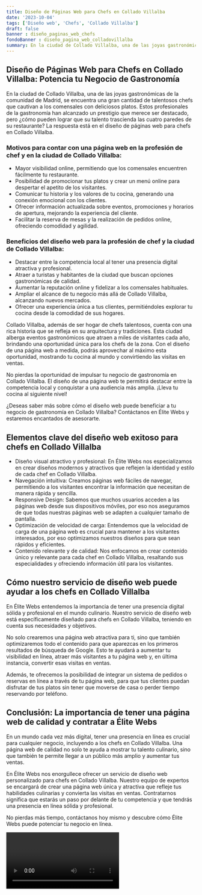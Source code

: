 ```yaml
---
title: Diseño de Páginas Web para Chefs en Collado Villalba
date: '2023-10-04'
tags: ['Diseño web', 'Chefs', 'Collado Villalba']
draft: false
banner : diseño_paginas_web_chefs
fondoBanner : diseño_pagina_web_colladovillalba
summary: En la ciudad de Collado Villalba, una de las joyas gastronómicas de la comunidad de Madrid, se encuentra una gran cantidad de talentosos chefs que cautivan a los comensales con deliciosos platos. Estos profesionales de la gastronomía han alcanzado un prestigio que merece ser destacado, pero ¿cómo pueden lograr que su talento trascienda las cuatro paredes de su restaurante? La respuesta está en el diseño de páginas web para chefs en Collado Villalba.
---
```


## Diseño de Páginas Web para Chefs en Collado Villalba: Potencia tu Negocio de Gastronomía

En la ciudad de Collado Villalba, una de las joyas gastronómicas de la comunidad de Madrid, se encuentra una gran cantidad de talentosos chefs que cautivan a los comensales con deliciosos platos. Estos profesionales de la gastronomía han alcanzado un prestigio que merece ser destacado, pero ¿cómo pueden lograr que su talento trascienda las cuatro paredes de su restaurante? La respuesta está en el diseño de páginas web para chefs en Collado Villalba.

### Motivos para contar con una página web en la profesión de chef y en la ciudad de Collado Villalba:
- Mayor visibilidad online, permitiendo que los comensales encuentren fácilmente tu restaurante.
- Posibilidad de promocionar tus platos y crear un menú online para despertar el apetito de los visitantes.
- Comunicar tu historia y los valores de tu cocina, generando una conexión emocional con los clientes.
- Ofrecer información actualizada sobre eventos, promociones y horarios de apertura, mejorando la experiencia del cliente.
- Facilitar la reserva de mesas y la realización de pedidos online, ofreciendo comodidad y agilidad.

### Beneficios del diseño web para la profesión de chef y la ciudad de Collado Villalba:
- Destacar entre la competencia local al tener una presencia digital atractiva y profesional.
- Atraer a turistas y habitantes de la ciudad que buscan opciones gastronómicas de calidad.
- Aumentar la reputación online y fidelizar a los comensales habituales.
- Ampliar el alcance de tu negocio más allá de Collado Villalba, alcanzando nuevos mercados.
- Ofrecer una experiencia única a tus clientes, permitiéndoles explorar tu cocina desde la comodidad de sus hogares.

Collado Villalba, además de ser hogar de chefs talentosos, cuenta con una rica historia que se refleja en su arquitectura y tradiciones. Esta ciudad alberga eventos gastronómicos que atraen a miles de visitantes cada año, brindando una oportunidad única para los chefs de la zona. Con el diseño de una página web a medida, podrás aprovechar al máximo esta oportunidad, mostrando tu cocina al mundo y convirtiendo las visitas en ventas.

No pierdas la oportunidad de impulsar tu negocio de gastronomía en Collado Villalba. El diseño de una página web te permitirá destacar entre la competencia local y conquistar a una audiencia más amplia. ¡Lleva tu cocina al siguiente nivel!

¿Deseas saber más sobre cómo el diseño web puede beneficiar a tu negocio de gastronomía en Collado Villalba? Contáctanos en Élite Webs y estaremos encantados de asesorarte.

<GifSeo />

<Cta />

## Elementos clave del diseño web exitoso para chefs en Collado Villalba

- Diseño visual atractivo y profesional: En Élite Webs nos especializamos en crear diseños modernos y atractivos que reflejen la identidad y estilo de cada chef en Collado Villalba.
- Navegación intuitiva: Creamos páginas web fáciles de navegar, permitiendo a los visitantes encontrar la información que necesitan de manera rápida y sencilla.
- Responsive Design: Sabemos que muchos usuarios acceden a las páginas web desde sus dispositivos móviles, por eso nos aseguramos de que todas nuestras páginas web se adapten a cualquier tamaño de pantalla.
- Optimización de velocidad de carga: Entendemos que la velocidad de carga de una página web es crucial para mantener a los visitantes interesados, por eso optimizamos nuestros diseños para que sean rápidos y eficientes.
- Contenido relevante y de calidad: Nos enfocamos en crear contenido único y relevante para cada chef en Collado Villalba, resaltando sus especialidades y ofreciendo información útil para los visitantes.

## Cómo nuestro servicio de diseño web puede ayudar a los chefs en Collado Villalba

En Élite Webs entendemos la importancia de tener una presencia digital sólida y profesional en el mundo culinario. Nuestro servicio de diseño web está específicamente diseñado para chefs en Collado Villalba, teniendo en cuenta sus necesidades y objetivos.

No solo crearemos una página web atractiva para ti, sino que también optimizaremos todo el contenido para que aparezcas en los primeros resultados de búsqueda de Google. Esto te ayudará a aumentar tu visibilidad en línea, atraer más visitantes a tu página web y, en última instancia, convertir esas visitas en ventas.

Además, te ofrecemos la posibilidad de integrar un sistema de pedidos o reservas en línea a través de tu página web, para que tus clientes puedan disfrutar de tus platos sin tener que moverse de casa o perder tiempo reservando por teléfono.

## Conclusión: La importancia de tener una página web de calidad y contratar a Élite Webs

En un mundo cada vez más digital, tener una presencia en línea es crucial para cualquier negocio, incluyendo a los chefs en Collado Villalba. Una página web de calidad no solo te ayuda a mostrar tu talento culinario, sino que también te permite llegar a un público más amplio y aumentar tus ventas.

En Élite Webs nos enorgullece ofrecer un servicio de diseño web personalizado para chefs en Collado Villalba. Nuestro equipo de expertos se encargará de crear una página web única y atractiva que refleje tus habilidades culinarias y convierta las visitas en ventas. Contratarnos significa que estarás un paso por delante de tu competencia y que tendrás una presencia en línea sólida y profesional.

No pierdas más tiempo, contáctanos hoy mismo y descubre cómo Élite Webs puede potenciar tu negocio en línea.

<Video />

<CtaBot job='Chefs' city='Collado Villalba'/>

<Gmaps query='Collado Villalba+españa+maps' />